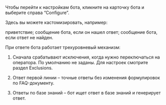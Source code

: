 Чтобы перейти к настройкам бота, кликните на карточку бота и выберите справа “Configure”.

Здесь вы можете кастомизировать, например:

приветствие;
сообщение бота, если он нашел ответ;
сообщение бота, если ответ не найден.

При ответе бота работает трехуровневый механизм:

1. Cначала срабатывают исключения, когда нужно переключаться на оператора. По умолчанию не заданы. Для настроек смотрите раздел Exclusions.

2. Ответ первой линии – точные ответы без изменения формулировок по FAQ-документу.

3. Ответы по базе знаний – бот ищет ответ в базе знаний и генерирует ответ.

